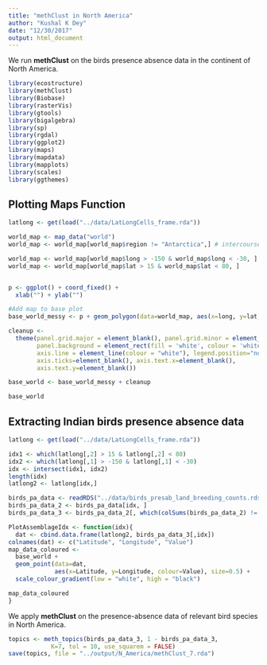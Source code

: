 ```yaml
---
title: "methClust in North America"
author: "Kushal K Dey"
date: "12/30/2017"
output: html_document
---
```


We run **methClust** on the birds presence absence data in the continent of North America.

```r
library(ecostructure)
library(methClust)
library(Biobase)
library(rasterVis)
library(gtools)
library(bigalgebra)
library(sp)
library(rgdal)
library(ggplot2)
library(maps)
library(mapdata)
library(mapplots)
library(scales)
library(ggthemes)

```

## Plotting Maps Function

```r
latlong <- get(load("../data/LatLongCells_frame.rda"))
```

```r
world_map <- map_data("world")
world_map <- world_map[world_map$region != "Antarctica",] # intercourse antarctica

world_map <- world_map[world_map$long > -150 & world_map$long < -30, ]
world_map <- world_map[world_map$lat > 15 & world_map$lat < 80, ]


p <- ggplot() + coord_fixed() +
  xlab("") + ylab("")

#Add map to base plot
base_world_messy <- p + geom_polygon(data=world_map, aes(x=long, y=lat, group=group), colour="light green", fill="light green")

cleanup <- 
  theme(panel.grid.major = element_blank(), panel.grid.minor = element_blank(), 
        panel.background = element_rect(fill = 'white', colour = 'white'), 
        axis.line = element_line(colour = "white"), legend.position="none",
        axis.ticks=element_blank(), axis.text.x=element_blank(),
        axis.text.y=element_blank())

base_world <- base_world_messy + cleanup

base_world

```

## Extracting Indian birds presence absence data

```r
latlong <- get(load("../data/LatLongCells_frame.rda"))
```

```r
idx1 <- which(latlong[,2] > 15 & latlong[,2] < 80)
idx2 <- which(latlong[,1] > -150 & latlong[,1] < -30)
idx <- intersect(idx1, idx2)
length(idx)
latlong2 <- latlong[idx,]
```

```r
birds_pa_data <- readRDS("../data/birds_presab_land_breeding_counts.rds")
birds_pa_data_2 <- birds_pa_data[idx, ]
birds_pa_data_3 <- birds_pa_data_2[, which(colSums(birds_pa_data_2) != 0)]
```

```r
PlotAssemblageIdx <- function(idx){
  dat <- cbind.data.frame(latlong2, birds_pa_data_3[,idx])
colnames(dat) <- c("Latitude", "Longitude", "Value")
map_data_coloured <- 
  base_world +
  geom_point(data=dat, 
             aes(x=Latitude, y=Longitude, colour=Value), size=0.5) +
  scale_colour_gradient(low = "white", high = "black") 

map_data_coloured
}

```

We apply **methClust** on the presence-absence data of relevant bird species in North America.

```r
topics <- meth_topics(birds_pa_data_3, 1 - birds_pa_data_3, 
            K=7, tol = 10, use_squarem = FALSE)
save(topics, file = "../output/N_America/methClust_7.rda")
```





